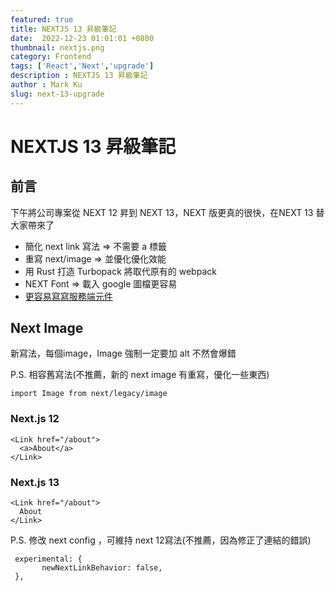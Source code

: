 ```yaml
---
featured: true
title: NEXTJS 13 昇級筆記
date:  2022-12-23 01:01:01 +0800
thumbnail: nextjs.png
category: Frontend
tags: ['React','Next','upgrade']
description : NEXTJS 13 昇級筆記
author : Mark Ku
slug: next-13-upgrade
---
```


# NEXTJS 13 昇級筆記
## 前言
下午將公司專案從 NEXT 12 昇到 NEXT 13，NEXT 版更真的很快，在NEXT 13 替大家帶來了
* 簡化 next link 寫法 => 不需要 a 標籤
* 重寫 next/image  =>  並優化優化效能
* 用 Rust 打造 Turbopack 將取代原有的 webpack
* NEXT Font   => 載入 google 圖檔更容易
* [更容易寫寫服務端元件](https://zhuanlan.zhihu.com/p/579068537)

## Next Image
新寫法，每個image，Image 強制一定要加 alt 不然會爆錯


P.S. 相容舊寫法(不推薦，新的 next image 有重寫，優化一些東西)

```
import Image from next/legacy/image
 ```
 
###  Next.js 12
```
<Link href="/about">
  <a>About</a>
</Link>
```

### Next.js 13
```
<Link href="/about">
  About
</Link>
```
P.S. 修改 next config ，可維持 next 12寫法(不推薦，因為修正了連結的錯誤)

```
 experimental: {
       newNextLinkBehavior: false,
 },
```

